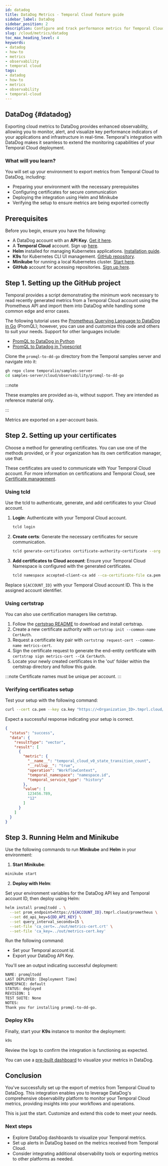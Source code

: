```yaml
---
id: datadog
title: DataDog Metrics - Temporal Cloud feature guide
sidebar_label: DataDog
sidebar_position: 2
description: Configure and track performance metrics for Temporal Cloud.
slug: /cloud/metrics/datadog
toc_max_heading_level: 4
keywords:
- datadog
- how-to
- metrics
- observability
- temporal cloud
tags:
- datadog
- how-to
- metrics
- observability
- temporal-cloud
---
```


<!-- THIS FILE IS GENERATED. DO NOT EDIT THIS FILE DIRECTLY -->

## DataDog {#datadog}

Exporting cloud metrics to DataDog provides enhanced observability, allowing you to monitor, alert, and visualize key performance indicators of your applications and infrastructure in real-time.
Temporal's integration with DataDog makes it seamless to extend the monitoring capabilities of your Temporal Cloud deployment.

### What will you learn?

You will set up your environment to export metrics from Temporal Cloud to DataDog, including:

- Preparing your environment with the necessary prerequisites
- Configuring certificates for secure communication
- Deploying the integration using Helm and Minikube
- Verifying the setup to ensure metrics are being exported correctly

## Prerequisites

Before you begin, ensure you have the following:

- A DataDog account with an **API Key**. [Get it here](https://app.datadoghq.com/account/settings#api).
- A **Temporal Cloud** account. Sign up [here](https://cloud.temporal.io/).
- **Helm** installed for managing Kubernetes applications. [Installation guide](https://helm.sh/docs/intro/install/).
- **K9s** for Kubernetes CLI UI management. [GitHub repository](https://github.com/derailed/k9s).
- **Minikube** for running a local Kubernetes cluster. [Start here](https://minikube.sigs.k8s.io/docs/start/).
- **GitHub** account for accessing repositories. [Sign up here](https://github.com/).

## Step 1. Setting up the GitHub project

Temporal provides a script demonstrating the minimum work necessary to read recently generated metrics from a Temporal Cloud account using the Prometheus API and import them into DataDog while handling some common edge and error cases.

The following tutorial uses the [Prometheus Querying Language to DataDog in Go](https://github.com/temporalio/samples-server/tree/main/cloud/observability/promql-to-dd-go) (PromQL); however, you can use and customize this code and others to suit your needs.
Support for other languages include:

- [PromQL to DataDog in Python](https://github.com/temporalio/samples-server/blob/main/cloud/observability/README.md)
- [PromQL to Datadog in Typescript](https://github.com/temporalio/samples-server/tree/main/cloud/observability/promql-to-dd-ts)

Clone the `promql-to-dd-go` directory from the Temporal samples server and navigate into it:

```bash
gh repo clone temporalio/samples-server
cd samples-server/cloud/observability/promql-to-dd-go
```

:::note

These examples are provided as-is, without support.
They are intended as reference material only.

:::

Metrics are exported on a per-account basis.

## Step 2. Setting up your certificates

Choose a method for generating certificates.
You can use one of the methods provided, or if your organization has its own certification manager, use that.

These certificates are used to communicate with Your Temporal Cloud account.
For more information on certifications and Temporal Cloud, see [Certificate management](/cloud/certificates).

### Using **tcld**

Use the tcld to authenticate, generate, and add certificates to your Cloud account.

1. **Login**: Authenticate with your Temporal Cloud account.
   ```bash
   tcld login
   ```
2. **Create certs**: Generate the necessary certificates for secure communication.
   ```bash
   tcld generate-certificates certificate-authority-certificate --org ${ACCOUNT_ID} -d 1y --ca-cert ca.pem --ca-key ca.key
   ```
3. **Add certificates to Cloud account**: Ensure your Temporal Cloud Namespace is configured with the generated certificates.
    ```bash
    tcld namespace accepted-client-ca add --ca-certificate-file ca.pem
    ```
Replace `${ACCOUNT_ID}` with your Temporal Cloud account ID.
This is the assigned account identifier.

### Using **certstrap**

You can also use certification managers like certstrap.

1. Follow the [certstrap README](https://github.com/square/certstrap) to download and install certstrap.
2. Create a new certificate authority with `certstrap init --common-name CertAuth`.
3. Request a certificate key pair with `certstrap request-cert --common-name metrics-cert`.
4. Sign the certificate request to generate the end-entity certificate with `certstrap sign metrics-cert --CA CertAuth`.
5. Locate your newly created certificates in the 'out' folder within the certstrap directory and follow this guide.

:::note
Certificate names must be unique per account.
:::

### Verifying certificates setup

Test your setup with the following command:

```bash
curl --cert ca.pem --key ca.key "https://<Organization_ID>.tmprl.cloud/prometheus/api/v1/query?query=temporal_cloud_v0_state_transition_count" | jq .
```

Expect a successful response indicating your setup is correct.

```json
{
  "status": "success",
  "data": {
    "resultType": "vector",
    "result": [
      {
        "metric": {
          "__name__": "temporal_cloud_v0_state_transition_count",
          "__rollup__": "true",
          "operation": "WorkflowContext",
          "temporal_namespace": "namespace.id",
          "temporal_service_type": "history"
        },
        "value": [
          123456.789,
          "12"
        ]
      }
    ]
  }
}
```

## Step 3. Running Helm and Minikube

Use the following commands to run **Minikube** and **Helm** in your environment:

1. **Start Minikube**:

```bash
minikube start
```

2. **Deploy with Helm**:

Set your environment variables for the DataDog API key and Temporal account ID, then deploy using Helm:

```bash
helm install promqltodd . \
  --set prom_endpoint=https://${ACCOUNT_ID}.tmprl.cloud/prometheus \
  --set dd_api_key=${DD_API_KEY} \
  --set query_interval_seconds=15 \
  --set-file 'ca_cert=../out/metrics-cert.crt' \
  --set-file 'ca_key=../out/metrics-cert.key'
```

Run the following command:

- Set your Temporal account id.
- Export your DataDog API Key.

You'll see an output indicating successful deployment:

```bash
NAME: promqltodd
LAST DEPLOYED: [Deployment Time]
NAMESPACE: default
STATUS: deployed
REVISION: 1
TEST SUITE: None
NOTES:
Thank you for installing promql-to-dd-go.
```

### Deploy K9s

Finally, start your **K9s** instance to monitor the deployment:

```bash
k9s
```

Review the logs to confirm the integration is functioning as expected.

You can use a [pre-built dashboard](https://github.com/temporalio/samples-server/blob/main/cloud/observability/promql-to-dd-go/examples/datadog_dashboard.json) to visualize your metrics in DataDog.

## Conclusion

You've successfully set up the export of metrics from Temporal Cloud to DataDog.
This integration enables you to leverage DataDog's comprehensive observability platform to monitor your Temporal Cloud metrics, providing insights into your workflows and operations.

This is just the start.
Customize and extend this code to meet your needs.

### Next steps

- Explore DataDog dashboards to visualize your Temporal metrics.
- Set up alerts in DataDog based on the metrics received from Temporal Cloud.
- Consider integrating additional observability tools or exporting metrics to other platforms as needed.

